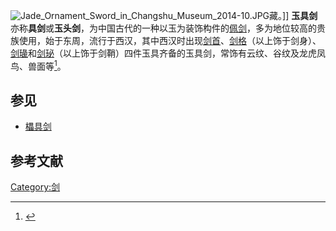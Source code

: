 [[File:Jade_Ornament_Sword_in_Changshu_Museum_2014-10.JPG|thumb]]藏。]]
'''玉具剑'''亦称'''具剑'''或'''玉头剑'''，为中国古代的一种以玉为装饰构件的[[劍|佩剑]]，多为地位较高的贵族使用，始于东周，流行于西汉，其中西汉时出现[[剑首|剑首]]、[[剑格|剑格]]（以上饰于剑身）、[[剑璏|剑璏]]和[[剑珌|剑珌]]（以上饰于剑鞘）四件玉具齐备的玉具剑，常饰有云纹、谷纹及龙虎凤鸟、兽面等<ref>{{cite book |author=刘秋霖，刘健，王亚新等|title=《中国古代兵器图说》|year=2003|publisher=天津古籍出版社|location=天津|pages=}}</ref>。
== 参见 ==
*[[櫑具剑|櫑具剑]]
== 参考文献 ==
{{reflist}}
{{DEFAULTSORT:Y}}
{{武器小作品}}
[[Category:剑|Category:剑]]